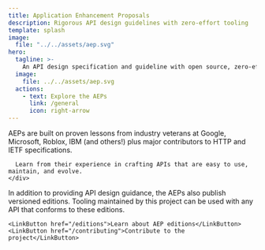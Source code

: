 ```yaml
---
title: Application Enhancement Proposals
description: Rigorous API design guidelines with zero-effort tooling
template: splash
image:
  file: "../../assets/aep.svg"
hero:
  tagline: >-
    An API design specification and guideline with open source, zero-effort tooling and clients.
  image:
    file: ../../assets/aep.svg
  actions:
    - text: Explore the AEPs
      link: /general
      icon: right-arrow
---
```



<CardGrid>
  <Card title="Rigorous API design guidelines" icon="open-book" class="flex flex-col h-full">
    <div class="flex-grow">
      AEPs are built on proven lessons from industry veterans at Google, Microsoft, Roblox, IBM (and others!) plus major contributors to HTTP and IETF specifications.

      Learn from their experience in crafting APIs that are easy to use, maintain, and evolve.
    </div>
  </Card>

  <Card title="An Open Standard" icon="approve-check-circle" class="flex flex-col h-full">
    <div class="flex-grow">
      In addition to providing API design guidance, the AEPs also publish versioned editions.
      Tooling maintained by this project can be used with any API that conforms to these editions.
    </div>

    <LinkButton href="/editions">Learn about AEP editions</LinkButton>
    <LinkButton href="/contributing">Contribute to the project</LinkButton>

  </Card>

</CardGrid>
